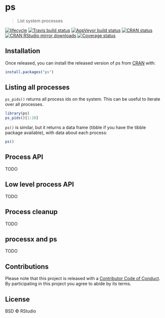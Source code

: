 
# ps

> List system processes

[![lifecycle](https://img.shields.io/badge/lifecycle-experimental-orange.svg)](https://www.tidyverse.org/lifecycle/#experimental)
[![Travis build status](https://travis-ci.org/r-lib/ps.svg?branch=master)](https://travis-ci.org/r-lib/ps)
[![AppVeyor build status](https://ci.appveyor.com/api/projects/status/github/r-lib/ps?branch=master&svg=true)](https://ci.appveyor.com/project/r-lib/ps)
[![CRAN status](https://www.r-pkg.org/badges/version/ps)](https://cran.r-project.org/package=ps)
[![CRAN RStudio mirror downloads](https://cranlogs.r-pkg.org/badges/ps)](https://www.r-pkg.org/pkg/ps)
[![Coverage status](https://codecov.io/gh/r-lib/ps/branch/master/graph/badge.svg)](https://codecov.io/github/r-lib/ps?branch=master)

## Installation

Once released, you can install the released version of ps from
[CRAN](https://CRAN.R-project.org) with:

``` r
install.packages("ps")
```

## Listing all processes

`ps_pids()` returns all process ids on the system. This can be useful to
iterate over all processes.

```r
library(ps)
ps_pids()[1:20]
```

`ps()` is similar, but it returns a data frame (tibble if you have the
tibble package available), with data about each process:

```r
ps()
```

## Process API

TODO

## Low level process API

TODO

## Process cleanup

TODO

## processx and ps

TODO

## Contributions

Please note that this project is released with a
[Contributor Code of Conduct](.github/CODE_OF_CONDUCT.md).
By participating in this project you agree to abide by its terms.

## License

BSD © RStudio
